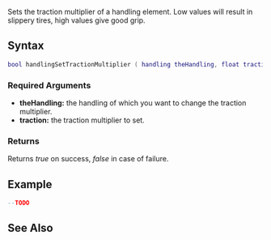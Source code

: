 
{{Server function}}
Sets the traction multiplier of a handling element. Low values will result in slippery tires, high values give good grip.

==Syntax==
<syntaxhighlight lang="lua">
bool handlingSetTractionMultiplier ( handling theHandling, float traction )
</syntaxhighlight>

===Required Arguments===
*'''theHandling:''' the handling of which you want to change the traction multiplier.
*'''traction:''' the traction multiplier to set.

===Returns===
Returns ''true'' on success, ''false'' in case of failure.

==Example==
<syntaxhighlight lang="lua">
--TODO
</syntaxhighlight>

==See Also==
{{Handling_functions}}